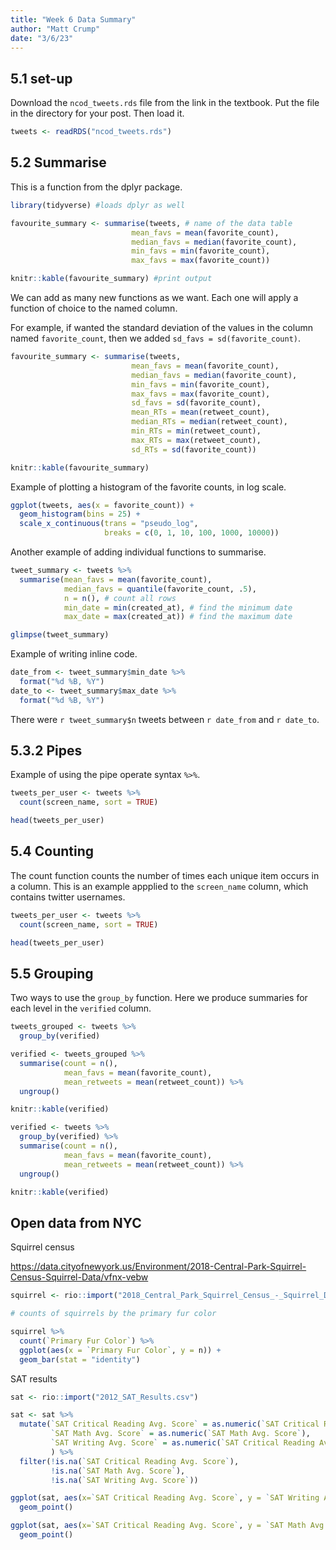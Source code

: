 ```yaml
---
title: "Week 6 Data Summary"
author: "Matt Crump"
date: "3/6/23"
---
```


## 5.1 set-up

Download the `ncod_tweets.rds` file from the link in the textbook. Put the file in the directory for your post. Then load it.

```r
tweets <- readRDS("ncod_tweets.rds")
```

## 5.2 Summarise

This is a function from the dplyr package.

```r
library(tidyverse) #loads dplyr as well

favourite_summary <- summarise(tweets, # name of the data table
                           mean_favs = mean(favorite_count),
                           median_favs = median(favorite_count),
                           min_favs = min(favorite_count),
                           max_favs = max(favorite_count))

knitr::kable(favourite_summary) #print output
```

We can add as many new functions as we want. Each one will apply a function of choice to the named column.

For example, if wanted the standard deviation of the values in the column named `favorite_count`, then we added `sd_favs = sd(favorite_count)`.

```r
favourite_summary <- summarise(tweets,
                           mean_favs = mean(favorite_count),
                           median_favs = median(favorite_count),
                           min_favs = min(favorite_count),
                           max_favs = max(favorite_count),
                           sd_favs = sd(favorite_count),
                           mean_RTs = mean(retweet_count),
                           median_RTs = median(retweet_count),
                           min_RTs = min(retweet_count),
                           max_RTs = max(retweet_count),
                           sd_RTs = sd(favorite_count))

knitr::kable(favourite_summary)
```

Example of plotting a histogram of the favorite counts, in log scale.

```r
ggplot(tweets, aes(x = favorite_count)) +
  geom_histogram(bins = 25) +
  scale_x_continuous(trans = "pseudo_log", 
                     breaks = c(0, 1, 10, 100, 1000, 10000))
```

Another example of adding individual functions to summarise.

```r
tweet_summary <- tweets %>%
  summarise(mean_favs = mean(favorite_count),
            median_favs = quantile(favorite_count, .5),
            n = n(), # count all rows
            min_date = min(created_at), # find the minimum date
            max_date = max(created_at)) # find the maximum date

glimpse(tweet_summary)
```

Example of writing inline code.

```r
date_from <- tweet_summary$min_date %>% 
  format("%d %B, %Y")
date_to <- tweet_summary$max_date %>% 
  format("%d %B, %Y")
```

There were `r tweet_summary$n` tweets between `r date_from` and `r date_to`.

## 5.3.2 Pipes

Example of using the pipe operate syntax `%>%`.

```r
tweets_per_user <- tweets %>%
  count(screen_name, sort = TRUE)

head(tweets_per_user)
```

## 5.4 Counting

The count function counts the number of times each unique item occurs in a column. This is an example appplied to the `screen_name` column, which contains twitter usernames.

```r
tweets_per_user <- tweets %>%
  count(screen_name, sort = TRUE)

head(tweets_per_user)
```

## 5.5 Grouping

Two ways to use the `group_by` function. Here we produce summaries for each level in the `verified` column.

```r

tweets_grouped <- tweets %>%
  group_by(verified)

verified <- tweets_grouped %>%
  summarise(count = n(),
            mean_favs = mean(favorite_count),
            mean_retweets = mean(retweet_count)) %>%
  ungroup()

knitr::kable(verified)

```

```r

verified <- tweets %>%
  group_by(verified) %>%
  summarise(count = n(),
            mean_favs = mean(favorite_count),
            mean_retweets = mean(retweet_count)) %>%
  ungroup()

knitr::kable(verified)
```

## Open data from NYC

Squirrel census

<https://data.cityofnewyork.us/Environment/2018-Central-Park-Squirrel-Census-Squirrel-Data/vfnx-vebw>

```r
squirrel <- rio::import("2018_Central_Park_Squirrel_Census_-_Squirrel_Data.csv")

# counts of squirrels by the primary fur color

squirrel %>%
  count(`Primary Fur Color`) %>%
  ggplot(aes(x = `Primary Fur Color`, y = n)) +
  geom_bar(stat = "identity")

```

SAT results

```r

sat <- rio::import("2012_SAT_Results.csv")

sat <- sat %>%
  mutate(`SAT Critical Reading Avg. Score` = as.numeric(`SAT Critical Reading Avg. Score`),
         `SAT Math Avg. Score` = as.numeric(`SAT Math Avg. Score`),
         `SAT Writing Avg. Score` = as.numeric(`SAT Critical Reading Avg. Score`)
         ) %>%
  filter(!is.na(`SAT Critical Reading Avg. Score`),
         !is.na(`SAT Math Avg. Score`),
         !is.na(`SAT Writing Avg. Score`))

ggplot(sat, aes(x=`SAT Critical Reading Avg. Score`, y = `SAT Writing Avg. Score`)) +
  geom_point()

ggplot(sat, aes(x=`SAT Critical Reading Avg. Score`, y = `SAT Math Avg. Score`)) +
  geom_point()
```
